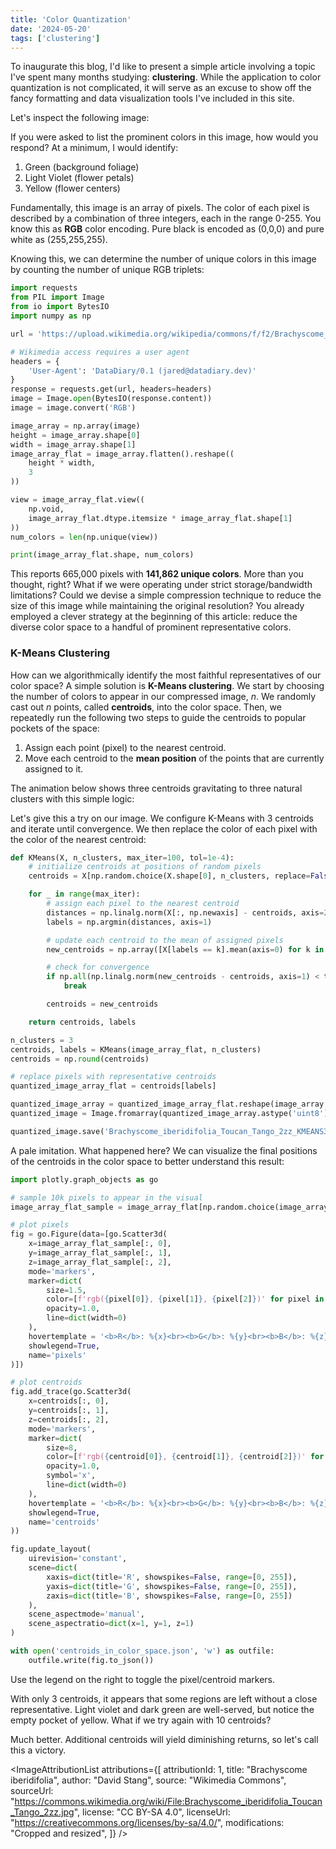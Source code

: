 ```yaml
---
title: 'Color Quantization'
date: '2024-05-20'
tags: ['clustering']
---
```


To inaugurate this blog, I'd like to present a simple article involving a topic I've spent
many months studying: **clustering**. While the application to color quantization is
not complicated, it will serve as an excuse to show off the fancy formatting and data visualization tools
I've included in this site.

Let's inspect the following image:

<MdxImage 
    filePath='color-quantization/Brachyscome_iberidifolia_Toucan_Tango_2zz.jpg'
    alt="Brachyscome iberidifolia"
    maxWidth={1000}
    attributionId={1}
/>

If you were asked to list the prominent colors in this image, how would you respond?
At a minimum, I would identify:

1. Green (background foliage)
2. Light Violet (flower petals)
3. Yellow (flower centers)

Fundamentally, this image is an array of pixels. The color of each pixel is described by
a combination of three integers, each in the range 0-255. You know this as **RGB**
color encoding. Pure black is encoded as (0,0,0) and pure white as (255,255,255).

Knowing this, we can determine the number of unique colors in this image by counting the
number of unique RGB triplets:

```python title="python"
import requests
from PIL import Image
from io import BytesIO
import numpy as np

url = 'https://upload.wikimedia.org/wikipedia/commons/f/f2/Brachyscome_iberidifolia_Toucan_Tango_2zz.jpg'

# Wikimedia access requires a user agent
headers = {
    'User-Agent': 'DataDiary/0.1 (jared@datadiary.dev)'
}
response = requests.get(url, headers=headers)
image = Image.open(BytesIO(response.content))
image = image.convert('RGB')

image_array = np.array(image)
height = image_array.shape[0]
width = image_array.shape[1]
image_array_flat = image_array.flatten().reshape((
    height * width,
    3
))

view = image_array_flat.view((
    np.void,
    image_array_flat.dtype.itemsize * image_array_flat.shape[1]
))
num_colors = len(np.unique(view))

print(image_array_flat.shape, num_colors)
```

This reports 665,000 pixels with **141,862 unique colors**. More than you thought, right?
What if we were operating under strict storage/bandwidth limitations? Could we
devise a simple compression technique to reduce the size of this image while
maintaining the original resolution? You already employed a clever strategy
at the beginning of this article: reduce the diverse color space to a handful
of prominent representative colors.

### K-Means Clustering

How can we algorithmically identify the most faithful representatives of our color
space? A simple solution is **K-Means clustering**. We start by choosing the
number of colors to appear in our compressed image, *n*. We randomly cast out *n* points,
called **centroids**, into the color space. Then, we repeatedly run the following two steps to guide
the centroids to popular pockets of the space:

1. Assign each point (pixel) to the nearest centroid.
2. Move each centroid to the **mean position** of the points that are currently assigned to it.

The animation below shows three centroids gravitating to three natural clusters with this simple logic:

<MdxImage 
    filePath='color-quantization/K-means_convergence.gif'
    alt="K-means convergence animation"
    maxWidth={512}
/>

Let's give this a try on our image. We configure K-Means with 3 centroids and iterate until convergence.
We then replace the color of each pixel with the color of the nearest centroid:

```python title="python"
def KMeans(X, n_clusters, max_iter=100, tol=1e-4):
    # initialize centroids at positions of random pixels
    centroids = X[np.random.choice(X.shape[0], n_clusters, replace=False)]

    for _ in range(max_iter):
        # assign each pixel to the nearest centroid
        distances = np.linalg.norm(X[:, np.newaxis] - centroids, axis=2)
        labels = np.argmin(distances, axis=1)

        # update each centroid to the mean of assigned pixels
        new_centroids = np.array([X[labels == k].mean(axis=0) for k in range(n_clusters)])

        # check for convergence
        if np.all(np.linalg.norm(new_centroids - centroids, axis=1) < tol):
            break

        centroids = new_centroids

    return centroids, labels

n_clusters = 3
centroids, labels = KMeans(image_array_flat, n_clusters)
centroids = np.round(centroids)

# replace pixels with representative centroids
quantized_image_array_flat = centroids[labels]

quantized_image_array = quantized_image_array_flat.reshape(image_array.shape)
quantized_image = Image.fromarray(quantized_image_array.astype('uint8'), 'RGB')

quantized_image.save('Brachyscome_iberidifolia_Toucan_Tango_2zz_KMEANS3.png', 'PNG')
```

<MdxImage 
    filePath='color-quantization/Brachyscome_iberidifolia_Toucan_Tango_2zz_KMEANS3.png'
    alt="Brachyscome iberidifolia after K-means quantization with 3 centroids"
    maxWidth={1000}
/>

A pale imitation. What happened here? We can visualize the final positions
of the centroids in the color space to better understand this result:

```python title="python"
import plotly.graph_objects as go

# sample 10k pixels to appear in the visual
image_array_flat_sample = image_array_flat[np.random.choice(image_array_flat.shape[0], 10_000)]

# plot pixels
fig = go.Figure(data=[go.Scatter3d(
    x=image_array_flat_sample[:, 0],
    y=image_array_flat_sample[:, 1],
    z=image_array_flat_sample[:, 2],
    mode='markers',
    marker=dict(
        size=1.5,
        color=[f'rgb({pixel[0]}, {pixel[1]}, {pixel[2]})' for pixel in image_array_flat_sample],
        opacity=1.0,
        line=dict(width=0)
    ),
    hovertemplate = '<b>R</b>: %{x}<br><b>G</b>: %{y}<br><b>B</b>: %{z}<extra></extra>',
    showlegend=True,
    name='pixels'
)])

# plot centroids
fig.add_trace(go.Scatter3d(
    x=centroids[:, 0],
    y=centroids[:, 1],
    z=centroids[:, 2],
    mode='markers',
    marker=dict(
        size=8,
        color=[f'rgb({centroid[0]}, {centroid[1]}, {centroid[2]})' for centroid in centroids],
        opacity=1.0,
        symbol='x',
        line=dict(width=0)
    ),
    hovertemplate = '<b>R</b>: %{x}<br><b>G</b>: %{y}<br><b>B</b>: %{z}<extra></extra>',
    showlegend=True,
    name='centroids'
))

fig.update_layout(
    uirevision='constant',
    scene=dict(
        xaxis=dict(title='R', showspikes=False, range=[0, 255]),
        yaxis=dict(title='G', showspikes=False, range=[0, 255]),
        zaxis=dict(title='B', showspikes=False, range=[0, 255])
    ),
    scene_aspectmode='manual', 
    scene_aspectratio=dict(x=1, y=1, z=1)
)

with open('centroids_in_color_space.json', 'w') as outfile:
    outfile.write(fig.to_json())
```

Use the legend on the right to toggle the pixel/centroid markers.

<LazyPlot filePath='color-quantization/centroids_in_color_space.json'/>

With only 3 centroids, it appears that some regions are left without a close representative.
Light violet and dark green are well-served, but notice the empty pocket of yellow.
What if we try again with 10 centroids?

<MdxImage 
    filePath='color-quantization/Brachyscome_iberidifolia_Toucan_Tango_2zz_KMEANS10.png'
    alt="Brachyscome iberidifolia after K-means quantization with 10 centroids"
    maxWidth={1000}
/>

Much better. Additional centroids will yield diminishing returns, so let's call this a victory.

<ImageAttributionList
    attributions={[
        attributionId: 1,
        title: "Brachyscome iberidifolia",
        author: "David Stang",
        source: "Wikimedia Commons",
        sourceUrl: "https://commons.wikimedia.org/wiki/File:Brachyscome_iberidifolia_Toucan_Tango_2zz.jpg",
        license: "CC BY-SA 4.0",
        licenseUrl: "https://creativecommons.org/licenses/by-sa/4.0/",
        modifications: "Cropped and resized",
    ]}
/>